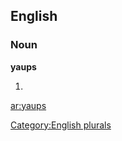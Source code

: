 ==English==

===Noun===
'''yaups'''

# {{plural of|[[yaup]]}}

[[Category:English plurals]]

[[ar:yaups]]